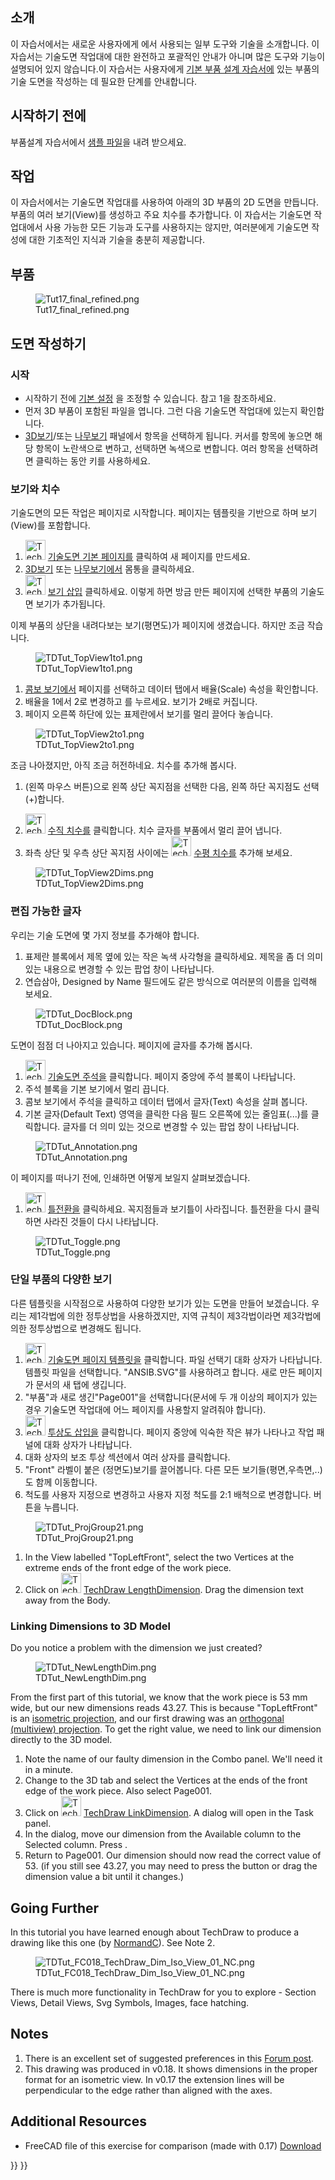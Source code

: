 <languages/>

{{TutorialInfo
|Topic=모형작업
|Level=초보자
|Author=[[User:WandererFan|WandererFan]]
|Time=1시간 미만
|FCVersion=0.17 이상
|Files=[https://github.com/FreeCAD/Examples/blob/master/Basic_Part_Design_Tutorial_Example_017_Files/Basic_Part_Design_Tutorial_017.fcstd?raw=true Basic Part Design for v0.17 Sample]<br />[https://github.com/FreeCAD/Examples/blob/master/Basic_TechDraw_Tutorial_Example_Files/Basic_TechDraw_Tutorial.fcstd?raw=true Basic TechDraw Tutorial Sample]
}}

<span id="Introduction"></span>
==소개==

이 자습서에서는 새로운 사용자에게 {{KEY|[[Image:Workbench_TechDraw.svg|24px]] [[TechDraw_Workbench/ko|기술 도면(TechDraw) 작업대]]}}에서 사용되는 일부 도구와 기술을 소개합니다. 이 자습서는 기술도면 작업대에 대한 완전하고 포괄적인 안내가 아니며 많은 도구와 기능이 설명되어 있지 않습니다.이 자습서는 사용자에게 [[Basic_Part_Design_Tutorial/ko|기본 부품 설계 자습서]]에 있는 부품의 기술 도면을 작성하는 데 필요한 단계를 안내합니다.

<span id="Before_You_Begin"></span>
== 시작하기 전에 ==

부품설계 자습서에서 [https://github.com/FreeCAD/Examples/blob/master/Basic_Part_Design_Tutorial_Example_017_Files/Basic_Part_Design_Tutorial_017.fcstd?raw=true 샘플 파일]을 내려 받으세요. 

<span id="The_Task"></span>
== 작업 ==

이 자습서에서는 기술도면 작업대를 사용하여 아래의 3D 부품의 2D 도면을 만듭니다. 부품의 여러 보기(View)를 생성하고 주요 치수를 추가합니다. 이 자습서는 기술도면 작업대에서 사용 가능한 모든 기능과 도구를 사용하지는 않지만, 여러분에게 기술도면 작성에 대한 기초적인 지식과 기술을 충분히 제공합니다. 

<span id="The_Part"></span>
== 부품 ==

[[Image:Tut17_final_refined.png|center]]

<span id="Creating_a_Drawing"></span>
== 도면 작성하기 ==

<span id="Startup"></span>
===시작===

* 시작하기 전에 [[TechDraw_Preferences/ko|기본 설정]] 을 조정할 수 있습니다. 참고 1을 참조하세요.
* 먼저 3D 부품이 포함된 파일을 엽니다. 그런 다음 기술도면 작업대에 있는지 확인합니다.
* [[3D_view/ko|3D보기]]/또는 [[Tree_view/ko|나무보기]] 패널에서 항목을 선택하게 됩니다.  커서를 항목에 놓으면 해당 항목이 노란색으로 변하고, 선택하면 녹색으로 변합니다. 여러 항목을 선택하려면 클릭하는 동안 {{KEY|Ctrl}} 키를 사용하세요.

<span id="Views_and_Dimensions"></span>
===보기와 치수===

기술도면의 모든 작업은 페이지로 시작합니다. 페이지는 템플릿을 기반으로 하며 보기(View)를 포함합니다.
# [[Image:TechDraw_PageDefault.svg|32px]] [[TechDraw_PageDefault/ko|기술도면 기본 페이지]]를 클릭하여 새 페이지를 만드세요.
# [[3D_view/ko|3D보기]] 또는 [[Tree_view/ko|나무보기]]에서 몸통을 클릭하세요.
# [[Image:TechDraw_View.svg|32px]] [[TechDraw_View/ko|보기 삽입]] 클릭하세요. 이렇게 하면 방금 만든 페이지에 선택한 부품의 기술도면 보기가 추가됩니다.

이제 부품의 상단을 내려다보는 보기(평면도)가 페이지에 생겼습니다. 하지만 조금 작습니다. 

[[Image:TDTut_TopView1to1.png|center]]

# [[Combo_view/ko|콤보 보기]]에서 페이지를 선택하고 데이터 탭에서 배율(Scale) 속성을 확인합니다.
# 배율을 1에서 2로 변경하고 {{KEY|Enter}}를 누르세요. 보기가 2배로 커집니다.
# 페이지 오른쪽 하단에 있는 표제란에서 보기를 멀리 끌어다 놓습니다.

[[Image:TDTut_TopView2to1.png|center]]

조금 나아졌지만, 아직 조금 허전하네요. 치수를 추가해 봅시다.
# {{KEY|LMB}}(왼쪽 마우스 버튼)으로 왼쪽 상단 꼭지점을 선택한 다음, 왼쪽 하단 꼭지점도 선택({{KEY|Ctrl}}+{{KEY|LMB}})합니다.
# [[Image:TechDraw_VerticalDimension.svg|32px]] [[TechDraw_VerticalDimension/ko|수직 치수]]를 클릭합니다. 치수 글자를 부품에서 멀리 끌어 냅니다.
# 좌측 상단 및 우측 상단 꼭지점 사이에는 [[Image:TechDraw_HorizontalDimension.svg|32px]] [[TechDraw_HorizontalDimension/ko|수평 치수]]를 추가해 보세요.

[[Image:TDTut_TopView2Dims.png|center]]

<span id="Editable_Text"></span>
===편집 가능한 글자===

우리는 기술 도면에 몇 가지 정보를 추가해야 합니다.

# 표제란 블록에서 제목 옆에 있는 작은 녹색 사각형을 클릭하세요. 제목을 좀 더 의미 있는 내용으로 변경할 수 있는 팝업 창이 나타납니다.
# 연습삼아, Designed by Name 필드에도 같은 방식으로 여러분의 이름을 입력해 보세요. 

[[Image:TDTut_DocBlock.png|center]]

도면이 점점 더 나아지고 있습니다. 페이지에 글자를 추가해 봅시다. 

# [[Image:TechDraw_Annotation.svg|32px]] [[TechDraw_Annotation/ko|기술도면 주석]]을 클릭합니다. 페이지 중앙에 주석 블록이 나타납니다.
# 주석 블록을 기본 보기에서 멀리 끕니다.
# 콤보 보기에서 주석을 클릭하고 데이터 탭에서 글자(Text) 속성을 살펴 봅니다.
#기본 글자(Default Text) 영역을 클릭한 다음 필드 오른쪽에 있는 줄임표(...)를 클릭합니다. 글자를 더 의미 있는 것으로 변경할 수 있는 팝업 창이 나타납니다. 

[[Image:TDTut_Annotation.png|center]]

이 페이지를 떠나기 전에, 인쇄하면 어떻게 보일지 살펴보겠습니다.

# [[Image:TechDraw_ToggleFrame.svg|32px]] [[TechDraw_ToggleFrame/ko|틀전환]]을 클릭하세요. 꼭지점들과 보기틀이 사라집니다. 틀전환을 다시 클릭하면 사라진 것들이 다시 나타납니다. 

[[Image:TDTut_Toggle.png|center]]

<span id="Multiple_Views_of_a_Single_Part"></span>
=== 단일 부품의 다양한 보기 ===

다른 템플릿을 시작점으로 사용하여 다양한 보기가 있는 도면을 만들어 보겠습니다. 우리는 제1각법에 의한 정투상법을 사용하겠지만, 지역 규칙이 제3각법이라면 제3각법에 의한 정투상법으로 변경해도 됩니다. 

# [[Image:TechDraw_PageTemplate.svg|32px]] [[TechDraw_PageTemplate/ko|기술도면 페이지 템플릿]]을 클릭합니다. 파일 선택기 대화 상자가 나타납니다. 템플릿 파일을 선택합니다. "ANSIB.SVG"를 사용하려고 합니다. 새로 만든 페이지가 문서의 새 탭에 생깁니다.
# "부품"과 새로 생긴"Page001"을 선택합니다(문서에 두 개 이상의 페이지가 있는 경우 기술도면 작업대에 어느 페이지를 사용할지 알려줘야 합니다).
# [[Image:TechDraw_ProjectionGroup.svg|32px]] [[TechDraw_ProjectionGroup/ko|투상도 삽입]]을 클릭합니다. 페이지 중앙에 익숙한 작은 뷰가 나타나고 작업 패널에 대화 상자가 나타납니다.
# 대화 상자의 보조 투상 섹션에서 여러 상자를 클릭합니다.
# "Front" 라벨이 붙은 (정면도)보기를 끌어봅니다. 다른 모든 보기들(평면,우측면,..)도 함께 이동합니다.
# 척도를 사용자 지정으로 변경하고 사용자 지정 척도를  2:1 배척으로 변경합니다. {{Button|확인}} 버튼을 누릅니다.

[[Image:TDTut_ProjGroup21.png|center]]

# In the View labelled "TopLeftFront", select the two Vertices at the extreme ends of the front edge of the work piece.
# Click on [[Image:TechDraw_LengthDimension.svg|32px]] [[TechDraw_LengthDimension|TechDraw LengthDimension]]. Drag the dimension text away from the Body.

===Linking Dimensions to 3D Model===

Do you notice a problem with the dimension we just created? 

[[Image:TDTut_NewLengthDim.png|center]]

From the first part of this tutorial, we know that the work piece is 53 mm wide, but our new dimensions reads 43.27. This is because "TopLeftFront" is an [https://en.wikipedia.org/wiki/Isometric_projection isometric projection], and our first drawing was an [https://en.wikipedia.org/wiki/Orthographic_projection orthogonal (multiview) projection]. To get the right value, we need to link our dimension directly to the 3D model. 

# Note the name of our faulty dimension in the Combo panel. We'll need it in a minute.
# Change to the 3D tab and select the Vertices at the ends of the front edge of the work piece. Also select Page001.
# Click on [[Image:TechDraw_LinkDimension.svg|32px]] [[TechDraw_LinkDimension|TechDraw LinkDimension]]. A dialog will open in the Task panel.
# In the dialog, move our dimension from the Available column to the Selected column. Press {{Button|OK}}.
# Return to Page001. Our dimension should now read the correct value of 53. (if you still see 43.27, you may need to press the {{Button|Recompute}} button or drag the dimension value a bit until it changes.)

== Going Further ==

In this tutorial you have learned enough about TechDraw to produce a drawing like this one (by [[User:Normandc|NormandC]]). See Note 2.

[[Image:TDTut_FC018_TechDraw_Dim_Iso_View_01_NC.png|center]]


There is much more functionality in TechDraw for you to explore - Section Views, Detail Views, Svg Symbols, Images, face hatching.

== Notes ==

# There is an excellent set of suggested preferences in this [https://www.forum.freecadweb.org/viewtopic.php?f=3&t=30083#p248189 Forum post].
# This drawing was produced in v0.18. It shows dimensions in the proper format for an isometric view. In v0.17 the extension lines will be perpendicular to the edge rather than aligned with the axes. 

== Additional Resources ==

*FreeCAD file of this exercise for comparison (made with 0.17) [https://github.com/FreeCAD/Examples/blob/master/Basic_TechDraw_Tutorial_Example_Files/Basic_TechDraw_Tutorial.fcstd?raw=true Download]


{{TechDraw Tools navi{{#translation:}}}}
{{Userdocnavi{{#translation:}}}}